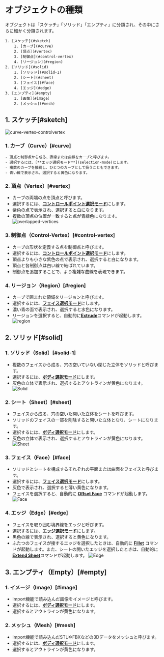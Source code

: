 # オブジェクトの種類

オブジェクトは「スケッチ」「ソリッド」「エンプティ」に分類され、その中にさらに細かく分類されます。

    1. [スケッチ](#sketch)
        1. [カーブ](#curve)
        2. [頂点](#vertex)
        3. [制御点](#control-vertex)
        4. [リージョン](#region)
    2. [ソリッド](#solid)
        1. [ソリッド](#solid-1)
        2. [シート](#sheet)
        3. [フェイス](#face)
        4. [エッジ](#edge)
    3. [エンプティ](#empty)
        1. [画像](#image)
        2. [メッシュ](#mesh)

## 1. スケッチ[#sketch]

![curve-vertex-controlvertex](/img/curve-vertex-controlvertex.png)

### 1. カーブ（Curve）[#curve]
    - 頂点と制御点から成る、直線または曲線をカーブと呼びます。
    - 選択するには、[**エッジ選択モード**](selection-mode)にします。
    - 複数のカーブを接続し、ひとつのカーブとして扱うこともできます。
    - 青い線で表示され、選択すると黄色になります。

### 2. 頂点（Vertex）[#vertex]
- カーブの両端の点を頂点と呼びます。
- 選択するには、[**コントロールポイント選択モード**](selection-mode)にします。
- 紫色の点で表示され、選択すると白になります。
- 複数の頂点の位置が一致すると点が青緑色になります。
    ![overlapped-vertices](/img/overlapped-vertices.png)

### 3. 制御点（Control-Vertex）[#control-vertex]
- カーブの形状を定義する点を制御点と呼びます。
- 選択するには、[**コントロールポイント選択モード**](selection-mode)にします。
- 頂点よりも小さな紫色の点で表示され、選択すると白になります。
- 頂点と各制御点は白い線で結ばれています。
- 制御点を追加することで、より複雑な曲線を表現できます。

### 4. リージョン（Region）[#region]
- カーブで囲まれた領域をリージョンと呼びます。
- 選択するには、[**フェイス選択モード**](selection-mode)にします。
- 濃い青の面で表示され、選択すると水色になります。
- リージョンを選択すると、自動的に[**Extrude**](/solid/extrude)コマンドが起動します。
![region](/img/region.png)

## 2. ソリッド[#solid]

### 1. ソリッド（Solid）[#solid-1]
- 複数のフェイスから成る、穴の空いていない閉じた立体をソリッドと呼びます。
- 選択するには、[**ボディ選択モード**](selection-mode)にします。
- 灰色の立体で表示され、選択するとアウトラインが黄色になります。
![Solid](/img/solid.png)

### 2. シート（Sheet）[#sheet]
- フェイスから成る、穴の空いた開いた立体をシートを呼びます。
- ソリッドのフェイスの一部を削除すると開いた立体となり、シートになります。
- 選択するには、[**ボディ選択モード**](selection-mode)にします。
- 灰色の立体で表示され、選択するとアウトラインが黄色になります。
![Sheet](/img/sheet.png)

### 3. フェイス（Face）[#face]
- ソリッドとシートを構成するそれぞれの平面または曲面をフェイスと呼びます。
- 選択するには、[**フェイス選択モード**](selection-mode)にします。
- 灰色で表示され、選択すると薄い黄色になります。
- フェイスを選択すると、自動的に [**Offset Face**](/solid/offset-face) コマンドが起動します。
![Face](/img/face.png)

### 4. エッジ（Edge）[#edge]
- フェイスを取り囲む境界線をエッジと呼びます。
- 選択するには、[**エッジ選択モード**](selection-mode)にします。
- 黒色の線で表示され、選択すると黄色になります。
- ふたつのフェイスが接するエッジを選択したときは、自動的に [**Fillet**](/solid/fillet) コマンドが起動します。また、シートの開いたエッジを選択したときは、自動的に [**Extend Sheet**](/solid/extend-sheet)コマンドが起動します。
![Edge](/img/edge.png)

## 3. エンプティ（Empty）[#empty]

### 1. イメージ（Image）[#image]
- Import機能で読み込んだ画像をイメージと呼びます。
- 選択するには、[**ボディ選択モード**](selection-mode)にします。
- 選択するとアウトラインが黄色になります。

### 2. メッシュ（Mesh）[#mesh]
- Import機能で読み込んだSTLやFBXなどの3Dデータをメッシュと呼びます。
- 選択するには、[**ボディ選択モード**](selection-mode)にします。
- 選択するとアウトラインが黄色になります。

